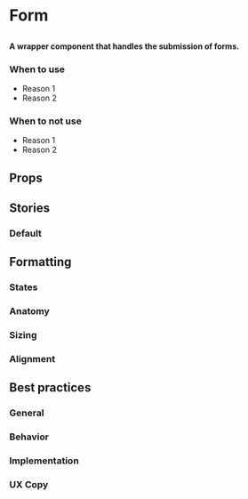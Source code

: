 
# Form

##

<h4>
  A wrapper component that handles the submission of forms.
</h4>

<Preview>
  <Story id="design-system-form--default" />
</Preview>

### When to use 
- Reason 1
- Reason 2

### When to not use
- Reason 1
- Reason 2

## Props

<ArgsTable of={Form} />

## Stories

### Default

<Preview>
  <Story id="design-system-form--default" />
</Preview>

## Formatting

### States

### Anatomy 

### Sizing

### Alignment


## Best practices

### General

### Behavior

### Implementation

### UX Copy
